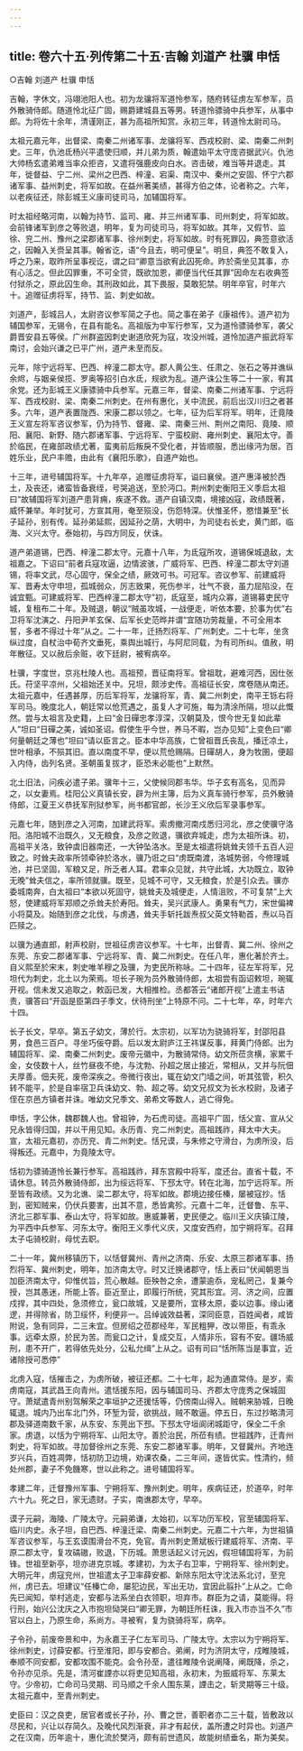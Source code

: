 ```yaml
---
---
---
```

title: 卷六十五·列传第二十五·吉翰  刘道产  杜骥  申恬
---

○吉翰  刘道产  杜骥  申恬

吉翰，字休文，冯翊池阳人也。初为龙骧将军道怜参军，随府转征虏左军参军，员外散骑侍郎。随道怜北征广固，赐爵建城县五等男。转道怜骠骑中兵参军，从事中郎。为将佐十余年，清谨刚正，甚为高祖所知赏。永初三年，转道怜太尉司马。

太祖元嘉元年，出督梁、南秦二州诸军事、龙骧将军、西戎校尉、梁、南秦二州刺史。三年，仇池氐杨兴平遣使归顺，并儿弟为质，翰遣始平太守庞咨据武兴。仇池大帅杨玄遣弟难当率众拒咨，又遣将强鹿皮向白水。咨击破，难当等并退走。其年，徙督益、宁二州、梁州之巴西、梓潼、宕渠、南汉中、秦州之安固、怀宁六郡诸军事、益州刺史，将军如故。在益州著美绩，甚得方伯之体，论者称之。六年，以老疾征还，除彭城王义康司徒司马，加辅国将军。

时太祖经略河南，以翰为持节、监司、雍、并三州诸军事、司州刺史，将军如故。会前锋诸军到彦之等败退，明年，复为司徒司马，将军如故。其年，又假节、监徐、兖二州、豫州之梁郡诸军事、徐州刺史，将军如故。时有死罪囚，典签意欲活之，因翰入关赍呈其事。翰省讫，语“今且去，明可便呈”。明旦，典签不敢复入，呼之乃来，取昨所呈事视讫，谓之曰“卿意当欲宥此囚死命。昨於斋坐见其事，亦有心活之。但此囚罪重，不可全贷，既欲加恩，卿便当代任其罪”因命左右收典签付狱杀之，原此囚生命。其刑政如此，其下畏服，莫敢犯禁。明年卒官，时年六十。追赠征虏将军，持节、监、刺史如故。

刘道产，彭城吕人，太尉咨议参军简之子也。简之事在弟子《康祖传》。道产初为辅国参军，无锡令，在县有能名。高祖版为中军行参军，又为道怜骠骑参军，袭父爵晋安县五等侯。广州群盗因刺史谢道欣死为寇，攻没州城，道怜加道产振武将军南讨，会始兴谦之已平广州，道产未至而反。

元年，除宁远将军、巴西、梓潼二郡太守。郡人黄公生、任肃之、张石之等并谯纵余烬，与姻亲侯揽、罗奥等招引白水氐，规欲为乱。道产诛公生等二十一家，宥其余党。还为彭城王义康骠骑中兵参军。元嘉三年，督梁、南秦二州诸军事、宁远将军、西戎校尉、梁、南秦二州刺史。在州有惠化，关中流民，前后出汉川归之者甚多。六年，道产表置陇西、宋康二郡以领之。七年，征为后军将军。明年，迁竟陵王义宣左将军咨议参军，仍为持节、督雍、梁、南秦三州、荆州之南阳、竟陵、顺阳、襄阳、新野、随六郡诸军事、宁远将军、宁蛮校尉、雍州刺史、襄阳太守。善於临民，在雍部政绩尤著，蛮夷前后叛戾不受化者，并皆顺服，悉出缘沔为居。百姓乐业，民户丰赡，由此有《襄阳乐歌》，自道产始也。

十三年，进号辅国将军。十九年卒，追赠征虏将军，谥曰襄侯。道产惠泽被於西土，及丧还，诸蛮皆备衰绖，号哭追送，至於沔口。荆州刺史衡阳王义季启太祖曰“故辅国将军刘道产患背痈，疾遂不救。道产自镇汉南，境接凶寇，政绩既著，威怀兼举。年时犹可，方宣其用，奄至殒没，伤怨特深。伏惟圣怀，愍惜兼至”长子延孙，别有传。延孙弟延熙，因延孙之荫，大明中，为司徒右长史，黄门郎，临海、义兴太守。泰始初，与四方同反，伏诛。

道产弟道锡，巴西、梓潼二郡太守。元嘉十八年，为氐寇所攻，道锡保城退敌，太祖嘉之。下诏曰“前者兵寇攻逼，边情波骇，广威将军、巴西、梓潼二郡太守刘道锡，将率文武，尽心固守，保全之绩，厥效可书。可冠军。咨议参军、前建威将军、晋寿太守申坦，孤城弱众，厉志致果，死伤参半，壮气不衰，虽力屈陷没，在诚宜甄。可建威将军、巴西梓潼二郡太守”初，氐寇至，城内众寡，道锡募吏民守城，复租布二十年。及贼退，朝议“贼虽攻城，一战便走，听依本要，於事为优”右卫将军沈演之、丹阳尹羊玄保、后军长史范晔并谓“宜随功劳裁量，不可全用本誓，多者不得过十年”从之。二十一年，迁扬烈将军、广州刺史。二十七年，坐贪纵过度，自杖治中荀齐文垂死，乘舆出城行，与阿尼同载，为有司所纠。值赦，明年散征。又以赦后余赃，收下廷尉，被宥病卒。

杜骥，字度世，京兆杜陵人也。高祖预，晋征南将军。曾祖耽，避难河西，因仕张氏。苻坚平凉州，父祖始还关中。兄坦，颇涉史传。高祖征长安，席卷随从南还。太祖元嘉中，任遇甚厚，历后军将军，龙骧将军，青、冀二州刺史，南平王铄右将军司马。晚度北人，朝廷常以伧荒遇之，虽复人才可施，每为清涂所隔，坦以此慨然。尝与太祖言及史籍，上曰“金日磾忠孝淳深，汉朝莫及，恨今世无复如此辈人”坦曰“日磾之美，诚如圣诏。假使生乎今世，养马不暇，岂办见知”上变色曰“卿何量朝廷之薄也”坦曰“请以臣言之。臣本中华高族，亡曾祖晋氏丧乱，播迁凉土，世叶相承，不殒其旧。直以南度不早，便以荒伧赐隔。日磾胡人，身为牧圉，便超入内侍，齿列名贤。圣朝虽复拔才，臣恐未必能也”上默然。

北土旧法，问疾必遣子弟。骥年十三，父使候同郡韦华。华子玄有高名，见而异之，以女妻焉。桂阳公义真镇长安，辟为州主簿，后为义真车骑行参军，员外散骑侍郎，江夏王义恭抚军刑狱参军，尚书都官郎，长沙王义欣后军录事参军。

元嘉七年，随到彦之入河南，加建武将军。索虏撤河南戍悉归河北，彦之使骥守洛阳。洛阳城不治既久，又无粮食，及彦之败退，骥欲弃城走，虑为太祖所诛。初，高祖平关洛，致钟虡旧器南还，一大钟坠洛水。至是太祖遣将姚耸夫领千五百人迎致之。时耸夫政率所领牵钟於洛水，骥乃诳之曰“虏既南渡，洛城势弱，今修理城池，并已坚固，军粮又足，所乏者人耳。君率众见就，共守此城，大功既立，取钟无晚”耸夫信之，率所领就骥。既至，见城不可守，又无粮食，於是引众去。骥亦委城南奔，白太祖曰“本欲以死固守，姚耸夫及城便走，人情沮败，不可复禁”上大怒，使建威将军郑顺之杀耸夫於寿阳。耸夫，吴兴武康人。勇果有气力，宋世偏裨小将莫及。始随到彦之北伐，与虏遇，耸夫手斩托跋焘叔父英文特勒首，焘以马百匹赎之。

以骥为通直郎，射声校尉，世祖征虏咨议参军。十七年，出督青、冀二州、徐州之东莞、东安二郡诸军事、宁远将军、青、冀二州刺史。在任八年，惠化著於齐土。自义熙至於宋末，刺史唯羊穆之及骥，为吏民所称咏。二十四年，征左军将军，兄坦代为刺史，北土以为荣焉。坦长子琬为员外散骑侍郎，太祖尝有函诏敕坦，琬辄开视。信未发又追取之，敕函已发，大相推检。丞都答云“诸郎开视”上遣主书诘责，骥答曰“开函是臣第四子季文，伏待刑坐”上特原不问。二十七年，卒，时年六十四。

长子长文，早卒。第五子幼文，薄於行。太宗初，以军功为骁骑将军，封邵阳县男，食邑三百户。寻坐巧佞夺爵。后以发太尉庐江王祎谋反事，拜黄门侍郎。出为辅国将军、梁、南秦二州刺史。废帝元徽中，为散骑常侍。幼文所莅贪横，家累千金，女伎数十人，丝竹昼夜不绝，与沈勃、孙超之居止接近，常相从，又并与阮佃夫厚善。佃夫死，废帝深疾之。帝微行夜出，辄在幼文门墙之间，听其弦管，积久转不能平，於是自率宿卫兵诛幼文、勃、超之等。幼文兄叔文为长水校尉，及诸子侄在京邑方镇者并诛。唯幼文兄季文、弟希文等数人，逃亡得免。

申恬，字公休，魏郡魏人也。曾祖钟，为石虎司徒。高祖平广固，恬父宣、宣从父兄永皆得归国，并以干用见知。永历青、兖二州刺史。高祖践祚，拜太中大夫。宣，太祖元嘉初，亦历兖、青二州刺史。恬兄谟，与朱修之守滑台，为虏所没，后得叛还。元嘉中，为竟陵太守。

恬初为骠骑道怜长兼行参军。高祖践祚，拜东宫殿中将军，度还台。直省十载，不请休息。转员外散骑侍郎，出为绥远将军、下邳太守。转在北海，加宁远将军。所至皆有政绩。又为北谯、梁二郡太守，将军如故。郡境边接任榛，屡被寇抄。恬到，密知贼来，仍伏兵要害，出其不意，悉皆禽殄。元嘉十二年，迁督鲁、东平、济北三郡军事、泰山太守，将军如故。惠威兼著，吏民便之。临川王义庆镇江陵，为平西中兵参军、河东太守。衡阳王义季代义庆，又度安西府，加宁朔将军。召拜太子屯骑校尉，母忧去职。

二十一年，冀州移镇历下，以恬督冀州、青州之济南、乐安、太原三郡诸军事、扬烈将军、冀州刺史，明年，加济南太守。时又迁换诸郡守，恬上表曰“伏闻朝恩当加臣济南太守，仰惟优旨，荒心散越。臣殃咎之余，遭蒙逾忝，宠私罔己，复兼今授，岂其愚迷，所能上答。臣近至止，即履行所统，究其形宜。河、济之间，应置戍捍，其中四处，急须修立，瓮口故城，又是要所，宜移太原，委以边事。缘山诸逻，并得除省，防卫绥怀，利便非一。吕绰诚效益著，深同臣意，百姓闻者，咸皆附说，急有同异，二三未宜。但房绍之莅郡经年，军民粗狎，改以带臣，有乖永事。远牵太原，於民为苦。而瓮口之计，复成交互，人情非乐，容有不安。疆场威刑，患不开广，若得依先处分，公私允缉”上从之。诏有司曰“恬所陈当是事宜，近诸除授可悉停”

北虏入寇，恬摧击之，为虏所破，被征还都。二十七年，起为通直常侍。是岁，索虏南寇，其武昌王向青州。遣恬援东阳，因与辅国司马、齐郡太守庞秀之保城固守。萧斌遣青州别驾解荣之率垣护之还援恬等，仍傍南山得入。贼朝来胁城，日晚辄退。城内乃出车北门外，环堑为营，欲挑战，贼不敢逼。停五日，东过抄略清河郡及驿道南数千家，从东安、东莞出下邳。下邳太守垣阆闭城距守，保全二千余家。虏退，以恬为宁朔将军、山阳太守。善於治民，所莅有绩。世祖践阼，迁青州刺史，将军如故。寻加督徐州之东莞、东安二郡诸军事。明年，又督冀州。齐地连岁兴兵，百姓凋弊，恬初防卫边境，劝课农桑，二三年间，遂皆优实。性清约，频处州郡，妻子不免饑寒，世以此称之。进号辅国将军。

孝建二年，迁督豫州军事、宁朔将军、豫州刺史。明年，疾病征还，於道卒，时年六十九。死之日，家无遗财。子实，南谯郡太守，早卒。

谟子元嗣，海陵、广陵太守。元嗣弟谦，太始初，以军功历军校，官至辅国将军、临川内史。永子坦，自巴西、梓潼迁梁、南秦二州刺史。元嘉二十六年，为世祖镇军咨议参军，与王玄谟围滑台不克，免官。青州刺史萧斌板行建威将军、济南、平原二郡太守，复攻碻磝，败退，下历城。萧思话起义讨元凶，假坦辅国将军，为前锋。世祖至新亭，坦亦进克京城。孝建初，为太子右卫率，宁朔将军、徐州刺史。大明元年，虏寇兖州，世祖遣太子卫率薛安都、新除东阳太守沈法系北讨，至兖州，虏已去。坦建议“任榛亡命，屡犯边民，军出无功，宜因此翦扑”上从之。亡命先已闻知，举村逃走，安都与法系坐白衣领职，坦弃市。群臣为之请，莫能得。将行刑，始兴公沈庆之入市抱坦恸哭曰“卿无罪，为朝廷所枉诛，我入市亦当不久”市官以白上，乃原生命，系尚方。寻被宥，复为骁骑将军，病卒。

子令孙，前废帝景和中，为永嘉王子仁左军司马、广陵太守。太宗以为宁朔将军、徐州刺史，讨薛安都。行至淮阳，即与安都合。弟阐，时为济阴太守，戍睢陵城，奉顺不同安都，安都攻围不能克。会令孙至，遣往睢陵令说阐降，阐既降，杀之，令孙亦见杀。先是，清河崔諲亦以将吏见知高祖，永初末，为振威将军、东莱太守。少帝初，亡命司马灵期、司马顺之千余人围东莱，諲击之，斩灵期等三十级。太祖元嘉中，至青州刺史。

史臣曰：汉之良吏，居官者或长子孙，孙、曹之世，善职者亦二三十载，皆敷政以尽民和，兴让以存简久。及晚代风烈渐衰，非才有起伏，盖所遭之时异也。刘道产之在汉南，历年逾十，惠化流於樊沔，颇有前世遗风，故能树绩垂名，斯为美矣。

